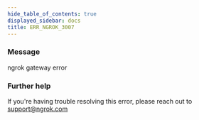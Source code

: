 ```yaml
---
hide_table_of_contents: true
displayed_sidebar: docs
title: ERR_NGROK_3007
---
```


### Message

ngrok gateway error

<ErrorDetails />

### Further help

If you're having trouble resolving this error, please reach out to [support@ngrok.com](mailto:support@ngrok.com?subject=Help%20with%20ERR_NGROK_3007)
